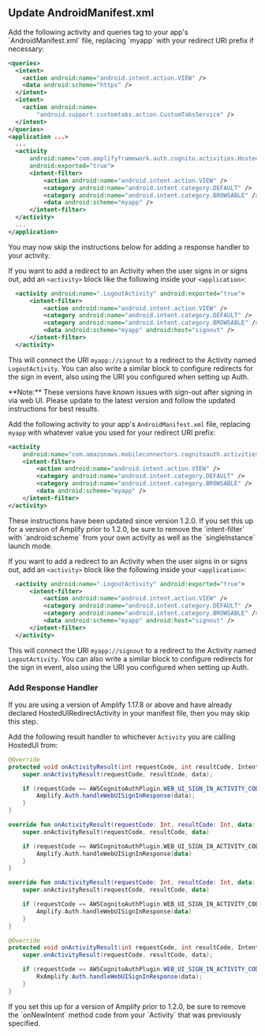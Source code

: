 ## Update AndroidManifest.xml

<BlockSwitcher>
<Block name="v1.17.8+">
Add the following activity and queries tag to your app's `AndroidManifest.xml` file, replacing `myapp` with
your redirect URI prefix if necessary:

```xml
<queries>
  <intent>
    <action android:name="android.intent.action.VIEW" />
    <data android:scheme="https" />
  </intent>
  <intent>
    <action android:name=
        "android.support.customtabs.action.CustomTabsService" />
  </intent>
</queries>
<application ...>
  ...
  <activity
      android:name="com.amplifyframework.auth.cognito.activities.HostedUIRedirectActivity"
      android:exported="true">
      <intent-filter>
          <action android:name="android.intent.action.VIEW" />
          <category android:name="android.intent.category.DEFAULT" />
          <category android:name="android.intent.category.BROWSABLE" />
          <data android:scheme="myapp" />
      </intent-filter>
  </activity>
  ...
</application>
```

You may now skip the instructions below for adding a response handler to your activity.
  
If you want to add a redirect to an Activity when the user signs in or signs out, add an
`<activity>` block like the following inside your `<application>`:
  
```xml
  <activity android:name=".LogoutActivity" android:exported="true">
      <intent-filter>
          <action android:name="android.intent.action.VIEW" />
          <category android:name="android.intent.category.DEFAULT" />
          <category android:name="android.intent.category.BROWSABLE" />
          <data android:scheme="myapp" android:host="signout" />
      </intent-filter>
  </activity>
```

This will connect the URI `myapp://signout` to a redirect to the Activity named `LogoutActivity`.
You can also write a similar block to configure redirects for the sign in event, also using
the URI you configured when setting up Auth.

</Block>
<Block name="v1.17.7 and below">
**Note:** These versions have known issues with sign-out after signing in via web UI.
Please update to the latest version and follow the updated instructions for best results.

Add the following activity to your app's `AndroidManifest.xml` file, replacing `myapp` with
whatever value you used for your redirect URI prefix:

```xml
<activity
    android:name="com.amazonaws.mobileconnectors.cognitoauth.activities.CustomTabsRedirectActivity">
    <intent-filter>
        <action android:name="android.intent.action.VIEW" />
        <category android:name="android.intent.category.DEFAULT" />
        <category android:name="android.intent.category.BROWSABLE" />
        <data android:scheme="myapp" />
    </intent-filter>
</activity>
```

<Callout>
These instructions have been updated since version 1.2.0. If you set this up for a version of Amplify prior to 1.2.0, be sure to remove the `intent-filter` with `android:scheme` from your own activity as well as the `singleInstance` launch mode.
</Callout>
  
If you want to add a redirect to an Activity when the user signs in or signs out, add an
`<activity>` block like the following inside your `<application>`:
  
```xml
  <activity android:name=".LogoutActivity" android:exported="true">
      <intent-filter>
          <action android:name="android.intent.action.VIEW" />
          <category android:name="android.intent.category.DEFAULT" />
          <category android:name="android.intent.category.BROWSABLE" />
          <data android:scheme="myapp" android:host="signout" />
      </intent-filter>
  </activity>
```

This will connect the URI `myapp://signout` to a redirect to the Activity named `LogoutActivity`.
You can also write a similar block to configure redirects for the sign in event, also using
the URI you configured when setting up Auth.

</Block>
</BlockSwitcher>

### Add Response Handler
<Callout>
If you are using a version of Amplify 1.17.8 or above and have already declared HostedUIRedirectActivity in your manifest file, then you may skip this step.
</Callout>

Add the following result handler to whichever `Activity` you are calling HostedUI from:

<BlockSwitcher>
<Block name="Java">

```java
@Override
protected void onActivityResult(int requestCode, int resultCode, Intent data) {
    super.onActivityResult(requestCode, resultCode, data);

    if (requestCode == AWSCognitoAuthPlugin.WEB_UI_SIGN_IN_ACTIVITY_CODE) {
        Amplify.Auth.handleWebUISignInResponse(data);
    }
}
```

</Block>
<Block name="Kotlin - Callbacks">

```kotlin
override fun onActivityResult(requestCode: Int, resultCode: Int, data: Intent?) {
    super.onActivityResult(requestCode, resultCode, data)

    if (requestCode == AWSCognitoAuthPlugin.WEB_UI_SIGN_IN_ACTIVITY_CODE) {
        Amplify.Auth.handleWebUISignInResponse(data)
    }
}
```

</Block>
<Block name="Kotlin - Coroutines (Beta)">

```kotlin
override fun onActivityResult(requestCode: Int, resultCode: Int, data: Intent?) {
    super.onActivityResult(requestCode, resultCode, data)

    if (requestCode == AWSCognitoAuthPlugin.WEB_UI_SIGN_IN_ACTIVITY_CODE) {
        Amplify.Auth.handleWebUISignInResponse(data)
    }
}
```

</Block>
<Block name="RxJava">

```java
@Override
protected void onActivityResult(int requestCode, int resultCode, Intent data) {
    super.onActivityResult(requestCode, resultCode, data);

    if (requestCode == AWSCognitoAuthPlugin.WEB_UI_SIGN_IN_ACTIVITY_CODE) {
        RxAmplify.Auth.handleWebUISignInResponse(data);
    }
}
```

 </Block>
</BlockSwitcher>

<Callout>
If you set this up for a version of Amplify prior to 1.2.0, be sure to remove the `onNewIntent` method code from your `Activity` that was previously specified.
</Callout>
